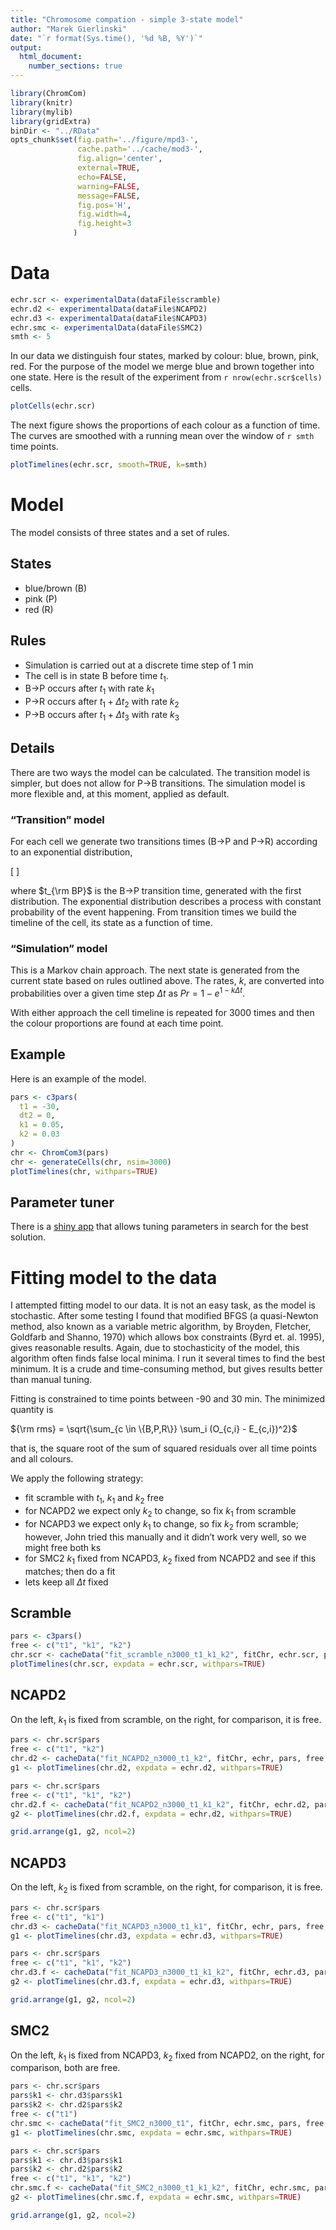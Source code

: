 ```yaml
---
title: "Chromosome compation - simple 3-state model"
author: "Marek Gierlinski"
date: "`r format(Sys.time(), '%d %B, %Y')`"
output:
  html_document:
    number_sections: true
---
```



```r
library(ChromCom)
library(knitr)
library(mylib)
library(gridExtra)
binDir <- "../RData"
opts_chunk$set(fig.path='../figure/mpd3-', 
               cache.path='../cache/mod3-', 
               fig.align='center',
               external=TRUE,
               echo=FALSE,
               warning=FALSE,
               message=FALSE,
               fig.pos='H',
               fig.width=4,
               fig.height=3
              )
```

# Data

```r
echr.scr <- experimentalData(dataFile$scramble)
echr.d2 <- experimentalData(dataFile$NCAPD2)
echr.d3 <- experimentalData(dataFile$NCAPD3)
echr.smc <- experimentalData(dataFile$SMC2)
smth <- 5
```

In our data we distinguish four states, marked by colour: blue, brown, pink, red. For the purpose of the model we merge blue and brown together into one state. Here is the result of the experiment from `r nrow(echr.scr$cells)` cells.

```r
plotCells(echr.scr)
```

The next figure shows the proportions of each colour as a function of time. The curves are smoothed with a running mean over the window of `r smth` time points.

```r
plotTimelines(echr.scr, smooth=TRUE, k=smth)
```


# Model

The model consists of three states and a set of rules.

## States

* blue/brown (B)
* pink (P)
* red (R)
 
## Rules

- Simulation is carried out at a discrete time step of 1 min
- The cell is in state B before time $t_1$.
- B$\rightarrow$P occurs after $t_1$ with rate $k_1$
- P$\rightarrow$R occurs after $t_1 + \Delta t_2$ with rate $k_2$
- P$\rightarrow$B occurs after $t_1 + \Delta t_3$ with rate $k_3$

## Details

There are two ways the model can be calculated. The transition model is simpler, but does not allow for P$\rightarrow$B transitions. The simulation model is more flexible and, at this moment, applied as default.

### "Transition" model

For each cell we generate two transitions times (B$\rightarrow$P and P$\rightarrow$R) according to an exponential distribution, 

\[
\begin{eqnarray}
Pr(B \rightarrow P; t) & = & 1 - e^{-k_1 (t - t_1)} \\
Pr(P \rightarrow R; t) & = & 1 - e^{-k_2 \left[t - (t_1 + t_{\rm BP} + \Delta t_2\right]}
\end{eqnarray}
\]

where $t_{\rm BP}$ is the B$\rightarrow$P transition time, generated with the first distribution. The exponential distribution describes a process with constant probability of the event happening. From transition times we build the timeline of the cell, its state as a function of time. 

### "Simulation" model

This is a Markov chain approach. The next state is generated from the current state based on rules outlined above. The rates, $k$, are converted into probabilities over a given time step $\Delta t$ as $Pr = 1 - e^{1 - k\Delta t}$.

With either approach the cell timeline is repeated for 3000 times and then the colour proportions are found at each time point.

## Example

Here is an example of the model.

```r
pars <- c3pars(
  t1 = -30,
  dt2 = 0,
  k1 = 0.05,
  k2 = 0.03
)
chr <- ChromCom3(pars)
chr <- generateCells(chr, nsim=3000)
plotTimelines(chr, withpars=TRUE)
```

## Parameter tuner

There is a [shiny app](https://shiny.compbio.dundee.ac.uk/marek_chromcom/param_tuner/) that allows tuning parameters in search for the best solution.

# Fitting model to the data

I attempted fitting model to our data. It is not an easy task, as the model is stochastic. After some testing I found that modified BFGS (a quasi-Newton method, also known as a variable metric algorithm, by Broyden, Fletcher, Goldfarb and Shanno, 1970) which allows box constraints (Byrd et. al. 1995), gives reasonable results. Again, due to stochasticity of the model, this algorithm often finds false local minima. I run it several times to find the best minimum. It is a crude and time-consuming method, but gives results better than manual tuning.

Fitting is constrained to time points between -90 and 30 min. The minimized quantity is

${\rm rms} = \sqrt{\sum_{c \in \{B,P,R\}} \sum_i (O_{c,i} - E_{c,i})^2}$

that is, the square root of the sum of squared residuals over all time points and all colours.

We apply the following strategy:

- fit scramble with $t_1$, $k_1$ and $k_2$ free
- for NCAPD2 we expect only $k_2$ to change, so fix $k_1$ from scramble
- for NCAPD3 we expect only $k_1$ to change, so fix $k_2$ from scramble; however, John tried this manually and it didn't work very well, so we might free both ks
- for SMC2 $k_1$ fixed from NCAPD3, $k_2$ fixed from NCAPD2 and see if this matches; then do a fit
- lets keep all $\Delta t$ fixed

## Scramble

```r
pars <- c3pars()
free <- c("t1", "k1", "k2")
chr.scr <- cacheData("fit_scramble_n3000_t1_k1_k2", fitChr, echr.scr, pars, free, nsim=3000, ntry=16, ncores=8, binDir=binDir)
plotTimelines(chr.scr, expdata = echr.scr, withpars=TRUE)
```

## NCAPD2

On the left, $k_1$ is fixed from scramble, on the right, for comparison, it is free.

```r
pars <- chr.scr$pars
free <- c("t1", "k2")
chr.d2 <- cacheData("fit_NCAPD2_n3000_t1_k2", fitChr, echr, pars, free, nsim=3000, ntry=16, ncores=8, binDir=binDir)
g1 <- plotTimelines(chr.d2, expdata = echr.d2, withpars=TRUE)

pars <- chr.scr$pars
free <- c("t1", "k1", "k2")
chr.d2.f <- cacheData("fit_NCAPD2_n3000_t1_k1_k2", fitChr, echr.d2, pars, free, nsim=3000, ntry=16, ncores=8, binDir=binDir)
g2 <- plotTimelines(chr.d2.f, expdata = echr.d2, withpars=TRUE)

grid.arrange(g1, g2, ncol=2)
```

## NCAPD3

On the left, $k_2$ is fixed from scramble, on the right, for comparison, it is free.

```r
pars <- chr.scr$pars
free <- c("t1", "k1")
chr.d3 <- cacheData("fit_NCAPD3_n3000_t1_k1", fitChr, echr, pars, free, nsim=3000, ntry=16, ncores=8, binDir=binDir)
g1 <- plotTimelines(chr.d3, expdata = echr.d3, withpars=TRUE)

pars <- chr.scr$pars
free <- c("t1", "k1", "k2")
chr.d3.f <- cacheData("fit_NCAPD3_n3000_t1_k1_k2", fitChr, echr.d3, pars, free, nsim=3000, ntry=16, ncores=8, binDir=binDir)
g2 <- plotTimelines(chr.d3.f, expdata = echr.d3, withpars=TRUE)

grid.arrange(g1, g2, ncol=2)
```


## SMC2

On the left, $k_1$ is fixed from NCAPD3, $k_2$ fixed from NCAPD2, on the right, for comparison, both are free.

```r
pars <- chr.scr$pars
pars$k1 <- chr.d3$pars$k1
pars$k2 <- chr.d2$pars$k2
free <- c("t1")
chr.smc <- cacheData("fit_SMC2_n3000_t1", fitChr, echr.smc, pars, free, nsim=3000, ntry=16, ncores=8, binDir=binDir)
g1 <- plotTimelines(chr.smc, expdata = echr.smc, withpars=TRUE)

pars <- chr.scr$pars
pars$k1 <- chr.d3$pars$k1
pars$k2 <- chr.d2$pars$k2
free <- c("t1", "k1", "k2")
chr.smc.f <- cacheData("fit_SMC2_n3000_t1_k1_k2", fitChr, echr.smc, pars, free, nsim=3000, ntry=16, ncores=8, binDir=binDir)
g2 <- plotTimelines(chr.smc.f, expdata = echr.smc, withpars=TRUE)

grid.arrange(g1, g2, ncol=2)
```
